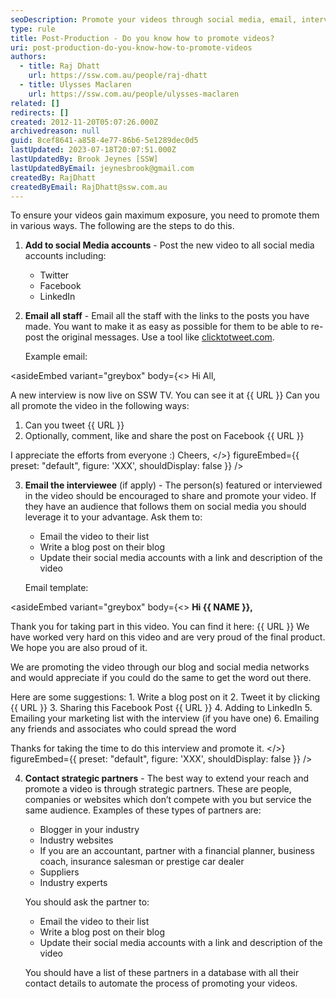 ```yaml
---
seoDescription: Promote your videos through social media, email, interviewees, and strategic partners to maximize exposure and reach.
type: rule
title: Post-Production - Do you know how to promote videos?
uri: post-production-do-you-know-how-to-promote-videos
authors:
  - title: Raj Dhatt
    url: https://ssw.com.au/people/raj-dhatt
  - title: Ulysses Maclaren
    url: https://ssw.com.au/people/ulysses-maclaren
related: []
redirects: []
created: 2012-11-20T05:07:26.000Z
archivedreason: null
guid: 8cef8641-a858-4e77-86b6-5e1289dec0d5
lastUpdated: 2023-07-18T20:07:51.000Z
lastUpdatedBy: Brook Jeynes [SSW]
lastUpdatedByEmail: jeynesbrook@gmail.com
createdBy: RajDhatt
createdByEmail: RajDhatt@ssw.com.au
---
```


To ensure your videos gain maximum exposure, you need to promote them in various ways. The following are the steps to do this.
1. **Add to social Media accounts** - Post the new video to all social media accounts including:

   * Twitter
   * Facebook
   * LinkedIn

2. **Email all staff** - Email all the staff with the links to the posts you have made. You want to make it as easy as possible for them to be able to re-post the original messages. Use a tool like [clicktotweet.com](https://clicktotweet.com/).

   Example email:

<asideEmbed
  variant="greybox"
  body={<>
    Hi All,

A new interview is now live on SSW TV. You can see it at {{ URL }}
Can you all promote the video in the following ways:

1. Can you tweet {{ URL }}
2. Optionally, comment, like and share the post on Facebook {{ URL }}

I appreciate the efforts from everyone :)
Cheers,
  </>}
  figureEmbed={{
    preset: "default",
    figure: 'XXX',
    shouldDisplay: false
  }}
/>

3. **Email the interviewee** (if apply) - The person(s) featured or interviewed in the video should be encouraged to share and promote your video. If they have an audience that follows them on social media you should leverage it to your advantage.
   Ask them to:

   * Email the video to their list
   * Write a blog post on their blog
   * Update their social media accounts with a link and description of the video

   Email template:

<asideEmbed
  variant="greybox"
  body={<>
    **Hi {{ NAME }},**

Thank you for taking part in this video. You can find it here: {{ URL }}
We have worked very hard on this video and are very proud of the final product. We hope you are also proud of it.

We are promoting the video through our blog and social media networks and would appreciate if you could do the same to get the word out there.

Here are some suggestions: 1. Write a blog post on it 2. Tweet it by clicking {{ URL }} 3. Sharing this Facebook Post {{ URL }} 4. Adding to LinkedIn 5. Emailing your marketing list with the interview (if you have one) 6. Emailing any friends and associates who could spread the word

Thanks for taking the time to do this interview and promote it.
  </>}
  figureEmbed={{
    preset: "default",
    figure: 'XXX',
    shouldDisplay: false
  }}
/>

4. **Contact strategic partners** - The best way to extend your reach and promote a video is through strategic partners. These are people, companies or websites which don’t compete with you but service the same audience. Examples of these types of partners are:

   * Blogger in your industry
   * Industry websites
   * If you are an accountant, partner with a financial planner, business coach, insurance salesman or prestige car dealer
   * Suppliers
   * Industry experts

   You should ask the partner to:

   * Email the video to their list
   * Write a blog post on their blog
   * Update their social media accounts with a link and description of the video

   You should have a list of these partners in a database with all their contact details to automate the process of promoting your videos.
